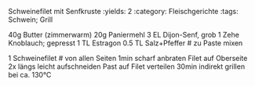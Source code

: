  Schweinefilet mit Senfkruste
:yields: 2
:category: Fleischgerichte
:tags: Schwein; Grill

40g Butter (zimmerwarm)
20g Paniermehl
3 EL Dijon-Senf, grob
1 Zehe Knoblauch; gepresst
1 TL Estragon
0.5 TL Salz+Pfeffer
# zu Paste mixen

1 Schweinefilet
# von allen Seiten 1min scharf anbraten
  Filet auf Oberseite 2x längs leicht aufschneiden
  Past auf Filet verteilen
  30min indirekt grillen bei ca. 130°C
